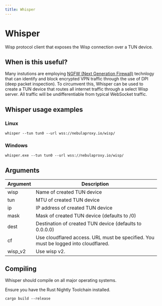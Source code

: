 ```yaml
---
title: Whisper
---
```


# Whisper
Wisp protocol client that exposes the Wisp connection over a TUN device.

## When is this useful?
Many instutions are employing [NGFW (Next Generation Firewall)](https://www.cloudflare.com/learning/security/what-is-next-generation-firewall-ngfw/) technlogy that can identify and block encrypted VPN traffic through the use of DPI (deep packet inspection).
To circumvent this, Whisper can be used to create a TUN device that routes all internet traffic through a select Wisp server. All traffic will be undifferentiable from typical WebSocket traffic.

## Whisper usage examples

### Linux
`whisper --tun tun0 --url wss://nebulaproxy.io/wisp/`
### Windows
`whisper.exe --tun tun0 --url wss://nebulaproxy.io/wisp/`

## Arguments

| Argument | Description                                                                                   |
|----------|-----------------------------------------------------------------------------------------------|
| wisp     | Name of created TUN device                                                                    |
| tun      | MTU of created TUN device                                                                     |
| ip       | IP address of created TUN device                                                              |
| mask     | Mask of created TUN device (defaults to /0)                                                   |
| dest     | Destination of created TUN device (defaults to 0.0.0.0)                                       |
| cf       | Use cloudflared access. URL must be specified. You must be logged into cloudflared.           |
| wisp_v2  | Use wisp v2.                                                                                  |

## Compiling
Whisper should compile on all major operating systems.

Ensure you have the Rust Nightly Toolchain installed.

`cargo build --release`